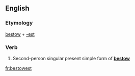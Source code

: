 ==English==

===Etymology===
[[bestow]] + [[-est]]

===Verb===
{{head|en|verb form}}

# {{context|archaic|lang=en}} Second-person singular present simple form of '''[[bestow]]'''

[[fr:bestowest]]